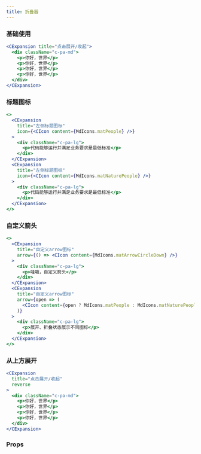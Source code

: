 ```yaml
---
title: 折叠器
---
```


### 基础使用

```jsx live
<CExpansion title="点击展开/收起">
  <div className="c-pa-md">
    <p>你好，世界</p>
    <p>你好，世界</p>
    <p>你好，世界</p>
    <p>你好，世界</p>
  </div>
</CExpansion>
```

### 标题图标

```jsx live
<>
  <CExpansion
    title="左侧标题图标"
    icon={<CIcon content={MdIcons.matPeople} />}
  >
    <div className="c-pa-lg">
      <p>代码能够运行并满足业务要求是最低标准</p>
    </div>
  </CExpansion>
  <CExpansion
    title="左侧标题图标"
    icon={<CIcon content={MdIcons.matNaturePeople} />}
  >
    <div className="c-pa-lg">
      <p>代码能够运行并满足业务要求是最低标准</p>
    </div>
  </CExpansion>
</>
```

### 自定义箭头

```jsx live
<>
  <CExpansion
    title="自定义arrow图标"
    arrow={() => <CIcon content={MdIcons.matArrowCircleDown} />}
  >
    <div className="c-pa-lg">
      <p>哇哦，自定义箭头</p>
    </div>
  </CExpansion>
  <CExpansion
    title="自定义arrow图标"
    arrow={open => (
      <CIcon content={open ? MdIcons.matPeople : MdIcons.matNaturePeople} />
    )}
  >
    <div className="c-pa-lg">
      <p>展开、折叠状态展示不同图标</p>
    </div>
  </CExpansion>
</>
```

### 从上方展开

```jsx live
<CExpansion
  title="点击展开/收起"
  reverse
>
  <div className="c-pa-md">
    <p>你好，世界</p>
    <p>你好，世界</p>
    <p>你好，世界</p>
    <p>你好，世界</p>
  </div>
</CExpansion>
```

### Props

<PropTable
  name="CExpansion"
  typeWidth="260px"
/>
